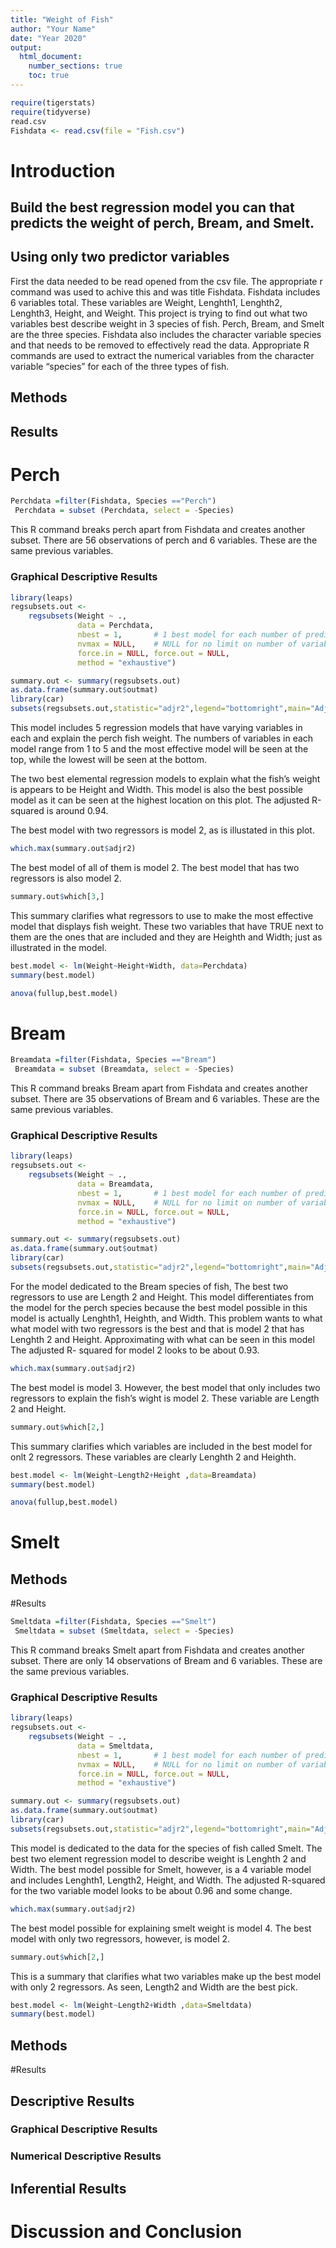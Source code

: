 ```yaml
---
title: "Weight of Fish"
author: "Your Name"
date: "Year 2020"
output: 
  html_document:
    number_sections: true
    toc: true
---
```





```r
require(tigerstats)
require(tidyverse)
read.csv 
Fishdata <- read.csv(file = "Fish.csv")
```

# Introduction

<!--In this section you explain what you are trying to show.  Where did the data come from?  What is the research or other question you are trying to answer?!-->

## Build the best regression model you can that predicts the weight of perch, Bream, and Smelt.
## Using only two predictor variables

First the data needed to be read opened from the csv file. The appropriate r command was used to achive this and was title Fishdata. Fishdata includes 6 variables total. These variables are Weight, Lenghth1, Lenghth2, Lenghth3, Height, and Weight. This project is trying to find out what two variables best describe weight in 3 species of fish. Perch, Bream, and Smelt are the three species.
Fishdata also includes the character variable species and that needs to be removed to effectively read the data. Appropriate R commands are used to extract the numerical variables from the character variable "species" for each  of the three types of fish. 

## Methods

<!--Decide on your methods:  use "variable analysis" or other appropriate descriptors.  Make sure to choose at least one graphical method and at least one numerical method.!-->

## Results

<!--Divide this section into two sub-sections:  One for your descriptive  results and one for your inferential results.!-->


# Perch

```r
Perchdata =filter(Fishdata, Species =="Perch")
 Perchdata = subset (Perchdata, select = -Species)
``` 

This R command breaks perch apart from Fishdata and creates another subset. There are 56 observations of perch and 6 variables. These are the same previous variables.

### Graphical Descriptive Results

<!--Graphical results here.  Make sure to show your code.  Provide appropriate labels for axes, giving units if possible, and provide a good title for the graph, too.  Use the graphical results to describe the patterns if any that exist in the data as focused toward the research question!-->

```r
library(leaps)
regsubsets.out <-
    regsubsets(Weight ~ .,
               data = Perchdata,
               nbest = 1,       # 1 best model for each number of predictors
               nvmax = NULL,    # NULL for no limit on number of variables
               force.in = NULL, force.out = NULL,
               method = "exhaustive")

summary.out <- summary(regsubsets.out)
as.data.frame(summary.out$outmat)
library(car)
subsets(regsubsets.out,statistic="adjr2",legend="bottomright",main="Adjusted R^2")
```


This model includes 5 regression models that have varying variables in each and explain the perch fish weight. The numbers of variables in each model range from 1 to 5 and the most effective model will be seen at the top, while the lowest will be seen at the bottom. 

The two best elemental regression models to explain what the fish's weight is appears to be Height and Width. This model is also the best possible model as it can be seen at the highest location on this plot. The adjusted R-squared is around 0.94.

The best model with two regressors is model 2, as is illustated in this plot. 



```r
which.max(summary.out$adjr2)
```


The best model of all of them is model 2. The best model that has two regressors is also model 2.


```r
summary.out$which[3,]
```

This summary clarifies what regressors to use to make the most effective model that displays fish weight. These two variables that have TRUE next to them are the ones that are included and they are Heighth and Width; just as illustrated in the model. 

```r
best.model <- lm(Weight~Height+Width, data=Perchdata)
summary(best.model)
```

```r
anova(fullup,best.model)
```
# Bream


```r
Breamdata =filter(Fishdata, Species =="Bream")
 Breamdata = subset (Breamdata, select = -Species)
``` 

This R command breaks Bream apart from Fishdata and creates another subset. There are 35 observations of Bream and 6 variables. These are the same previous variables.

### Graphical Descriptive Results

<!--Graphical results here.  Make sure to show your code.  Provide appropriate labels for axes, giving units if possible, and provide a good title for the graph, too.  Use the graphical results to describe the patterns if any that exist in the data as focused toward the research question!-->

```r
library(leaps)
regsubsets.out <-
    regsubsets(Weight ~ .,
               data = Breamdata,
               nbest = 1,       # 1 best model for each number of predictors
               nvmax = NULL,    # NULL for no limit on number of variables
               force.in = NULL, force.out = NULL,
               method = "exhaustive")

summary.out <- summary(regsubsets.out)
as.data.frame(summary.out$outmat)
library(car)
subsets(regsubsets.out,statistic="adjr2",legend="bottomright",main="Adjusted R^2")
```

For the model dedicated to the Bream species of fish, The best two regressors to use are Length 2 and Height. This model differentiates from the model for the perch species because the best model possible in this model is actually Lenghth1, Heighth, and Width. This problem wants to what what model with two regressors is the best and that is model 2 that has Lenghth 2 and Height. Approximating with what can be seen in this model The adjusted R- squared for model 2 looks to be about 0.93.





```r
which.max(summary.out$adjr2)
```

The best model is model 3. However, the best model that only includes two regressors to explain the fish's wight is model 2. These variable are Length 2 and Height. 


```r
summary.out$which[2,]
```

This summary clarifies which variables are included in the best model for onlt 2 regressors. These variables are clearly Lenghth 2 and Heighth. 

```r
best.model <- lm(Weight~Length2+Height ,data=Breamdata)
summary(best.model)
```

```r
anova(fullup,best.model)
```


# Smelt


## Methods

<!--Decide on your methods:  use "variable analysis" or other appropriate descriptors.  Make sure to choose at least one graphical method and at least one numerical method.!-->

#Results

<!--Divide this section into two sub-sections:  One for your descriptive  results and one for your inferential results.!-->



```r
Smeltdata =filter(Fishdata, Species =="Smelt")
 Smeltdata = subset (Smeltdata, select = -Species)
``` 

This R command breaks Smelt apart from Fishdata and creates another subset. There are only 14 observations of Bream and 6 variables. These are the same previous variables.

### Graphical Descriptive Results

<!--Graphical results here.  Make sure to show your code.  Provide appropriate labels for axes, giving units if possible, and provide a good title for the graph, too.  Use the graphical results to describe the patterns if any that exist in the data as focused toward the research question!-->

```r
library(leaps)
regsubsets.out <-
    regsubsets(Weight ~ .,
               data = Smeltdata,
               nbest = 1,       # 1 best model for each number of predictors
               nvmax = NULL,    # NULL for no limit on number of variables
               force.in = NULL, force.out = NULL,
               method = "exhaustive")

summary.out <- summary(regsubsets.out)
as.data.frame(summary.out$outmat)
library(car)
subsets(regsubsets.out,statistic="adjr2",legend="bottomright",main="Adjusted R^2")
```

This model is dedicated to the data for the species of fish called Smelt. The best two element regression model to describe weight is Lenghth 2 and Width. The best model possible for Smelt, however, is a 4 variable model and includes Lenghth1, Length2, Height, and Width. The adjusted R-squared for the two variable model looks to be about 0.96 and some change. 




```r
which.max(summary.out$adjr2)
```

The best model possible for explaining smelt weight is model 4. The best model with only two regressors, however, is model 2.


```r
summary.out$which[2,]
```

This is a summary that clarifies what two variables make up the best model with only 2 regressors. As seen, Length2 and Width are the best pick.


```r
best.model <- lm(Weight~Length2+Width ,data=Smeltdata)
summary(best.model)
```
## Methods

<!--Decide on your methods:  use "variable analysis" or other appropriate descriptors.  Make sure to choose at least one graphical method and at least one numerical method.!-->

#Results

<!--Divide this section into two sub-sections:  One for your descriptive  results and one for your inferential results.!-->

## Descriptive Results

### Graphical Descriptive Results

<!--Graphical results here.  Make sure to show your code.  Provide appropriate labels for axes, giving units if possible, and provide a good title for the graph, too.  Use the graphical results to describe the patterns if any that exist in the data as focused toward the research question!-->

### Numerical Descriptive Results

<!--Numerical results go here. Use the numerical results to describe the patterns if any that exist in the data as focused toward the research question!-->

## Inferential Results

<!--State hypothesis clearly.  Make sure your discussion of the inferential test covers all the aspects that the test output produces, such as test statistic, p-value etc.  Make a decision about the null hypothesis, explain the assumptions on which the selected test/procedure was based, and why the chosen procedure satisfys the assumptions and is appropriate to answer the research question!-->


# Discussion and Conclusion

<!--Discussion and conclusion here.  If you found a relationship be sure to consider whether the relationship occurs because one of the variavbles causes the other, or whether they perhasps are related for some other reason.  Watch the chapter 6 videos from the GeorgeTown videos collection.!-->




